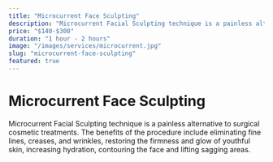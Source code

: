 ```yaml
---
title: "Microcurrent Face Sculpting"
description: "Microcurrent Facial Sculpting technique is a painless alternative to surgical cosmetic treatments. The benefits of the procedure include eliminating fine lines, creases, and wrinkles, restoring the firmness and glow of youthful skin, increasing hydration, contouring the face and lifting sagging areas."
price: "$140-$300"
duration: "1 hour - 2 hours"
image: "/images/services/microcurrent.jpg"
slug: "microcurrent-face-sculpting"
featured: true
---
```


# Microcurrent Face Sculpting

Microcurrent Facial Sculpting technique is a painless alternative to surgical cosmetic treatments. The benefits of the procedure include eliminating fine lines, creases, and wrinkles, restoring the firmness and glow of youthful skin, increasing hydration, contouring the face and lifting sagging areas.
